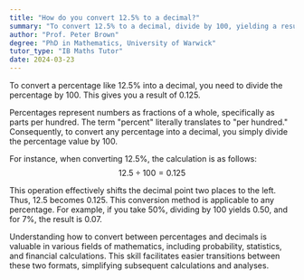 ```yaml
---
title: "How do you convert 12.5% to a decimal?"
summary: "To convert 12.5% to a decimal, divide by 100, yielding a result of 0.125."
author: "Prof. Peter Brown"
degree: "PhD in Mathematics, University of Warwick"
tutor_type: "IB Maths Tutor"
date: 2024-03-23
---
```


To convert a percentage like $12.5\%$ into a decimal, you need to divide the percentage by $100$. This gives you a result of $0.125$.

Percentages represent numbers as fractions of a whole, specifically as parts per hundred. The term "percent" literally translates to "per hundred." Consequently, to convert any percentage into a decimal, you simply divide the percentage value by $100$.

For instance, when converting $12.5\%$, the calculation is as follows:
$$
12.5 \div 100 = 0.125
$$

This operation effectively shifts the decimal point two places to the left. Thus, $12.5$ becomes $0.125$. This conversion method is applicable to any percentage. For example, if you take $50\%$, dividing by $100$ yields $0.50$, and for $7\%$, the result is $0.07$.

Understanding how to convert between percentages and decimals is valuable in various fields of mathematics, including probability, statistics, and financial calculations. This skill facilitates easier transitions between these two formats, simplifying subsequent calculations and analyses.
    